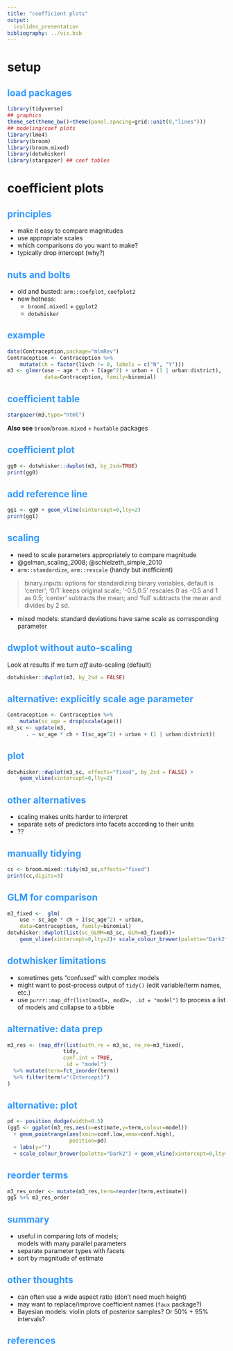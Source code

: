 ```yaml
---
title: "coefficient plots"
output:
  ioslides_presentation
bibliography: ../vis.bib
---
```


<!-- 
apa.csl is a slightly hacked version of APA 
  (modified for "et al" after 2 authors in text)
-->
<!-- .refs is style for reference page (small text) -->
<style>
.refs {
   font-size: 16px;
}
h2 { 
 color: #3399ff;		
}
h3 { 
 color: #3399ff;		
}
.title-slide {
   background-color: #55bbff;
}
</style>
<!--    content: url(https://i.creativecommons.org/l/by-sa/4.0/88x31.png)
>
<!-- Limit image width and height -->
<style type="text/css">
img {     
  max-height: 530px;     
  max-width: 800px; 
}
</style>

# setup

## load packages

```r
library(tidyverse)
## graphics
theme_set(theme_bw()+theme(panel.spacing=grid::unit(0,"lines")))
## modeling/coef plots
library(lme4)
library(broom)
library(broom.mixed)
library(dotwhisker)
library(stargazer) ## coef tables
```

# coefficient plots

## principles

- make it easy to compare magnitudes
- use appropriate scales
- which comparisons do you want to make?
- typically drop intercept (why?)

## nuts and bolts

- old and busted: `arm::coefplot`, `coefplot2`
- new hotness:
    - `broom[.mixed]` + `ggplot2`
    - `dotwhisker`


## example

```r
data(Contraception,package="mlmRev")
Contraception <- Contraception %>%
    mutate(ch = factor(livch != 0, labels = c("N", "Y")))
m3 <- glmer(use ~ age * ch + I(age^2) + urban + (1 | urban:district),
            data=Contraception, family=binomial)
```

## coefficient table {.smaller}

```r
stargazer(m3,type="html")
```

**Also see** `broom`/`broom.mixed` + `huxtable` packages

## coefficient plot

```r
gg0 <- dotwhisker::dwplot(m3, by_2sd=TRUE)
print(gg0)
```

## add reference line

```r
gg1 <- gg0 + geom_vline(xintercept=0,lty=2)
print(gg1)
```

## scaling

- need to scale parameters appropriately to compare magnitude
- @gelman_scaling_2008; @schielzeth_simple_2010
- `arm::standardize`, `arm::rescale` (handy but inefficient)

> binary.inputs: options for standardizing binary variables, default is ‘center’; ‘0/1’ keeps original scale; ‘-0.5,0.5’ rescales 0 as -0.5 and 1 as 0.5; ‘center’ subtracts the mean; and ‘full’ subtracts the mean and divides by 2 sd.

- mixed models: standard deviations have same scale as corresponding parameter

## dwplot without auto-scaling

Look at results if we turn *off* auto-scaling (default)
```r
dotwhisker::dwplot(m3, by_2sd = FALSE)
```

## alternative: explicitly scale age parameter

```r
Contraception <- Contraception %>%
    mutate(sc_age = drop(scale(age)))
m3_sc <- update(m3, 
      . ~ sc_age * ch + I(sc_age^2) + urban + (1 | urban:district))
```

## plot

```r
dotwhisker::dwplot(m3_sc, effects="fixed", by_2sd = FALSE) +
    geom_vline(xintercept=0,lty=2)
```


## other alternatives

- scaling makes units harder to interpret
- separate sets of predictors into facets according to their units
- ??

## manually tidying

```r
cc <- broom.mixed::tidy(m3_sc,effects="fixed")
print(cc,digits=3)
```

## GLM for comparison {.smaller}


```r
m3_fixed <-  glm(
    use ~ sc_age * ch + I(sc_age^2) + urban,
    data=Contraception, family=binomial)
dotwhisker::dwplot(list(sc_GLMM=m3_sc, GLM=m3_fixed))+
    geom_vline(xintercept=0,lty=2)+ scale_colour_brewer(palette="Dark2")
```

## dotwhisker limitations

- sometimes gets "confused" with complex models
- might want to post-process output of `tidy()` (edit variable/term names, etc.)
- use `purrr::map_dfr(list(mod1=, mod2=, .id = "model")` to process a list of models and collapse to a tibble

## alternative: data prep

```r
m3_res <- (map_dfr(list(with_re = m3_sc, no_re=m3_fixed),
                  tidy,
                  conf.int = TRUE,
                  .id = "model")
  %>% mutate(term=fct_inorder(term))
  %>% filter(term!="(Intercept)")
)
```

## alternative: plot {.smaller}

```r
pd <- position_dodge(width=0.5)
(gg5 <- ggplot(m3_res,aes(x=estimate,y=term,colour=model))
  + geom_pointrange(aes(xmin=conf.low,xmax=conf.high),
                    position=pd)
  + labs(y="")
  + scale_colour_brewer(palette="Dark2") + geom_vline(xintercept=0,lty=2))
```

## reorder terms

```r
m3_res_order <- mutate(m3_res,term=reorder(term,estimate))
gg5 %+% m3_res_order
```

## summary

- useful in comparing lots of models;  
models with many parallel parameters
- separate parameter types with facets
- sort by magnitude of estimate

## other thoughts

- can often use a wide aspect ratio (don't need much height)
- may want to replace/improve coefficient names (`faux` package?)
- Bayesian models: violin plots of posterior samples? Or 50% + 95% intervals?


## references {.smaller}
